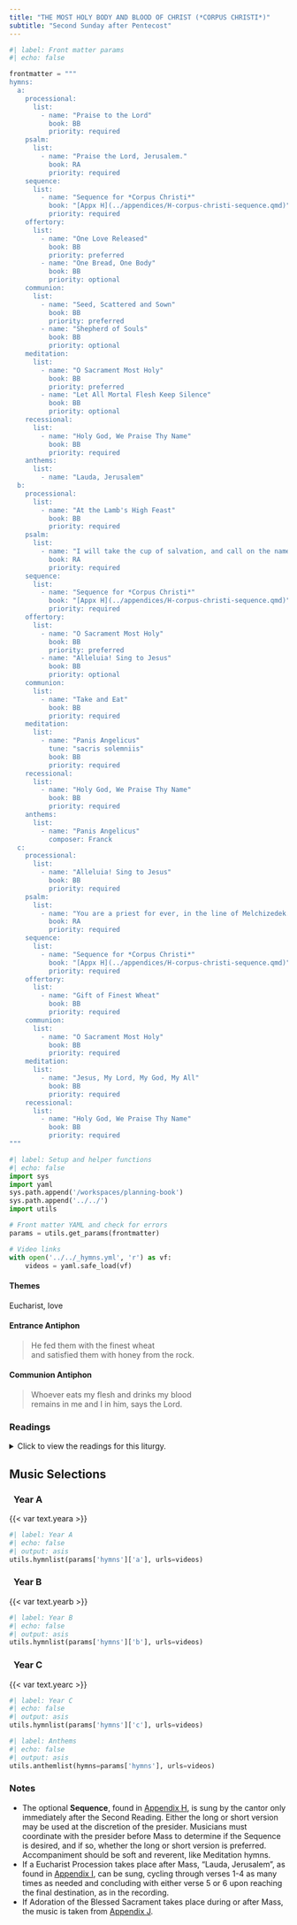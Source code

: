 ```yaml
---
title: "THE MOST HOLY BODY AND BLOOD OF CHRIST (*CORPUS CHRISTI*)"
subtitle: "Second Sunday after Pentecost"
---
```


```python
#| label: Front matter params
#| echo: false

frontmatter = """
hymns:
  a:
    processional:
      list:
        - name: "Praise to the Lord"
          book: BB
          priority: required
    psalm:
      list:
        - name: "Praise the Lord, Jerusalem."
          book: RA
          priority: required
    sequence:
      list:
        - name: "Sequence for *Corpus Christi*"
          book: "[Appx H](../appendices/H-corpus-christi-sequence.qmd)"
          priority: required
    offertory:
      list:
        - name: "One Love Released"
          book: BB
          priority: preferred
        - name: "One Bread, One Body"
          book: BB
          priority: optional
    communion:
      list:
        - name: "Seed, Scattered and Sown"
          book: BB
          priority: preferred
        - name: "Shepherd of Souls"
          book: BB
          priority: optional
    meditation:
      list:
        - name: "O Sacrament Most Holy"
          book: BB
          priority: preferred
        - name: "Let All Mortal Flesh Keep Silence"
          book: BB
          priority: optional
    recessional:
      list:
        - name: "Holy God, We Praise Thy Name"
          book: BB
          priority: required
    anthems:
      list:
        - name: "Lauda, Jerusalem"
  b:
    processional:
      list:
        - name: "At the Lamb's High Feast"
          book: BB
          priority: required
    psalm:
      list:
        - name: "I will take the cup of salvation, and call on the name of the Lord."
          book: RA
          priority: required
    sequence:
      list:
        - name: "Sequence for *Corpus Christi*"
          book: "[Appx H](../appendices/H-corpus-christi-sequence.qmd)"
          priority: required
    offertory:
      list:
        - name: "O Sacrament Most Holy"
          book: BB
          priority: preferred
        - name: "Alleluia! Sing to Jesus"
          book: BB
          priority: optional
    communion:
      list:
        - name: "Take and Eat"
          book: BB
          priority: required
    meditation:
      list:
        - name: "Panis Angelicus"
          tune: "sacris solemniis"
          book: BB
          priority: required
    recessional:
      list:
        - name: "Holy God, We Praise Thy Name"
          book: BB
          priority: required
    anthems:
      list:
        - name: "Panis Angelicus"
          composer: Franck
  c:
    processional:
      list:
        - name: "Alleluia! Sing to Jesus"
          book: BB
          priority: required
    psalm:
      list:
        - name: "You are a priest for ever, in the line of Melchizedek."
          book: RA
          priority: required
    sequence:
      list:
        - name: "Sequence for *Corpus Christi*"
          book: "[Appx H](../appendices/H-corpus-christi-sequence.qmd)"
          priority: required
    offertory:
      list:
        - name: "Gift of Finest Wheat"
          book: BB
          priority: required
    communion:
      list:
        - name: "O Sacrament Most Holy"
          book: BB
          priority: required
    meditation:
      list:
        - name: "Jesus, My Lord, My God, My All"
          book: BB
          priority: required
    recessional:
      list:
        - name: "Holy God, We Praise Thy Name"
          book: BB
          priority: required
"""
```

```python
#| label: Setup and helper functions
#| echo: false
import sys
import yaml
sys.path.append('/workspaces/planning-book')
sys.path.append('../../')
import utils

# Front matter YAML and check for errors
params = utils.get_params(frontmatter)

# Video links
with open('../../_hymns.yml', 'r') as vf:
    videos = yaml.safe_load(vf)
```

:::  {.red}
#### **Themes**
:::

Eucharist, love

:::  {.red}
#### **Entrance Antiphon**
:::

> He fed them with the finest wheat  
> and satisfied them with honey from the rock.

:::  {.red}
#### **Communion Antiphon**
:::

> Whoever eats my flesh and drinks my blood  
> remains in me and I in him, says the Lord.

:::: {.content-visible when-format="html"}
::: {.red}
### Readings
:::

<details>
  <summary>Click to view the readings for this liturgy.</summary>

::: {.red}
### &nbsp; Year A

#### First Reading [Deuteronomy 8:2-3, 14b-16a]{style="float:right" .small}
:::

Moses said to the people:  
"Remember how for forty years now the LORD, your God,  
has directed all your journeying in the desert,  
so as to test you by affliction  
and find out whether or not it was your intention  
to keep his commandments.  
He therefore let you be afflicted with hunger,  
and then fed you with manna,  
a food unknown to you and your fathers,  
in order to show you that not by bread alone does one live,  
but by every word that comes forth from the mouth of the LORD.  

"Do not forget the LORD, your God,  
who brought you out of the land of Egypt,  
that place of slavery;  
who guided you through the vast and terrible desert  
with its saraph serpents and scorpions,  
its parched and waterless ground;  
who brought forth water for you from the flinty rock  
and fed you in the desert with manna,  
a food unknown to your fathers."  

***

::: {.red}
#### Responsorial Psalm [Psalm 147:12-13, 14-15, 19-20]{style="float:right" .small}
:::

**[℟.]{.red}** **Praise the Lord, Jerusalem.**  
[Or:]{.red}  
**[℟.]{.red}** **Alleluia.**  

Glorify the LORD, O Jerusalem;  
praise your God, O Zion.  
For he has strengthened the bars of your gates;  
he has blessed your children within you. **[℟.]{.red}**  

He has granted peace in your borders;  
with the best of wheat he fills you.  
He sends forth his command to the earth;  
swiftly runs his word! **[℟.]{.red}**  

He has proclaimed his word to Jacob,  
his statutes and his ordinances to Israel.  
He has not done thus for any other nation;  
his ordinances he has not made known to them. Alleluia. **[℟.]{.red}**  

***

::: {.red}
#### Second Reading [1 Corinthians 10:16-17]{style="float:right" .small}
:::

Brothers and sisters:  
The cup of blessing that we bless,  
is it not a participation in the blood of Christ?  
The bread that we break,  
is it not a participation in the body of Christ?  
Because the loaf of bread is one,  
we, though many, are one body,  
for we all partake of the one loaf.  

***

::: {.red}
#### Sequence [*Lauda Sion*]{style="float:right" .small}
:::

Laud, O Zion, your salvation,  
Laud with hymns of exultation,  
Christ, your king and shepherd true:  

Bring him all the praise you know,  
He is more than you bestow.  
Never can you reach his due.  

Special theme for glad thanksgiving  
Is the quick'ning and the living  
Bread today before you set:  

From his hands of old partaken,  
As we know, by faith unshaken,  
Where the Twelve at supper met.  

Full and clear ring out your chanting,  
Joy nor sweetest grace be wanting,  
From your heart let praises burst:  

For today the feast is holden,  
When the institution olden  
Of that supper was rehearsed.  

Here the new law's new oblation,  
By the new king's revelation,  
Ends the form of ancient rite:  

Now the new the old effaces,  
Truth away the shadow chases,  
Light dispels the gloom of night.  

What he did at supper seated,  
Christ ordained to be repeated,  
His memorial ne'er to cease:  

And his rule for guidance taking,  
Bread and wine we hallow, making  
Thus our sacrifice of peace.  

This the truth each Christian learns,  
Bread into his flesh he turns,  
To his precious blood the wine:  

Sight has fail'd, nor thought conceives,  
But a dauntless faith believes,  
Resting on a pow'r divine.  

Here beneath these signs are hidden  
Priceless things to sense forbidden;  
Signs, not things are all we see:  

Blood is poured and flesh is broken,  
Yet in either wondrous token  
Christ entire we know to be.  

Whoso of this food partakes,  
Does not rend the Lord nor breaks;  
Christ is whole to all that taste:  

Thousands are, as one, receivers,  
One, as thousands of believers,  
Eats of him who cannot waste.  

Bad and good the feast are sharing,  
Of what divers dooms preparing,  
Endless death, or endless life.  

Life to these, to those damnation,  
See how like participation  
Is with unlike issues rife.  

When the sacrament is broken,  
Doubt not, but believe 'tis spoken,  
That each sever'd outward token  
doth the very whole contain.  

Nought the precious gift divides,  
Breaking but the sign betides  
Jesus still the same abides,  
still unbroken does remain.  

[The shorter form of the sequence begins here.]{.red}  

Lo! the angel's food is given  
To the pilgrim who has striven;  
see the children's bread from heaven,  
which on dogs may not be spent.  

Truth the ancient types fulfilling,  
Isaac bound, a victim willing,  
Paschal lamb, its lifeblood spilling,  
manna to the fathers sent.  

Very bread, good shepherd, tend us,  
Jesu, of your love befriend us,  
You refresh us, you defend us,  
Your eternal goodness send us  
In the land of life to see.  

You who all things can and know,  
Who on earth such food bestow,  
Grant us with your saints, though lowest,  
Where the heav'nly feast you show,  
Fellow heirs and guests to be. Amen. Alleluia.  

***

::: {.red}
#### Gospel Acclamation [John 6:51]{style="float:right" .small}
:::

**[℟.]{.red}** **Alleluia, alleluia.**  
I am the living bread that came down from heaven, says the Lord;  
whoever eats this bread will live forever. **[℟.]{.red}**

***

::: {.red}
#### Gospel [John 6:51-58]{style="float:right" .small}
:::

Jesus said to the Jewish crowds:  
"I am the living bread that came down from heaven;  
whoever eats this bread will live forever;  
and the bread that I will give  
is my flesh for the life of the world."  

The Jews quarreled among themselves, saying,  
"How can this man give us his flesh to eat?"  
Jesus said to them,  
"Amen, amen, I say to you,  
unless you eat the flesh of the Son of Man and drink his blood,  
you do not have life within you.  
Whoever eats my flesh and drinks my blood  
has eternal life,  
and I will raise him on the last day.  
For my flesh is true food,  
and my blood is true drink.  
Whoever eats my flesh and drinks my blood  
remains in me and I in him.  
Just as the living Father sent me  
and I have life because of the Father,  
so also the one who feeds on me  
will have life because of me.  
This is the bread that came down from heaven.  
Unlike your ancestors who ate and still died,  
whoever eats this bread will live forever."  

::: {.centered}
{{< var symbols.cross >}} &nbsp; {{< var symbols.cross >}} &nbsp; {{< var symbols.cross >}}
:::

::: {.red}
### &nbsp; Year B

#### First Reading [Exodus 24:3-8]{style="float:right" .small}
:::

When Moses came to the people  
and related all the words and ordinances of the LORD,  
they all answered with one voice,  
"We will do everything that the LORD has told us."  
Moses then wrote down all the words of the LORD and,  
rising early the next day,  
he erected at the foot of the mountain an altar  
and twelve pillars for the twelve tribes of Israel.  
Then, having sent certain young men of the Israelites  
to offer holocausts and sacrifice young bulls  
as peace offerings to the LORD,  
Moses took half of the blood and put it in large bowls;  
the other half he splashed on the altar.  
Taking the book of the covenant, he read it aloud to the people,  
who answered, "All that the LORD has said, we will heed and do."  
Then he took the blood and sprinkled it on the people, saying,  
"This is the blood of the covenant  
that the LORD has made with you  
in accordance with all these words of his."  

***

::: {.red}
#### Responsorial Psalm [Psalm 116:12-13, 15-16, 17-18]{style="float:right" .small}
:::

**[℟.]{.red}** **I will take the cup of salvation, and call on the name of the Lord.**  
[Or:]{.red}  
**[℟.]{.red}** **Alleluia.**  

How shall I make a return to the LORD  
for all the good he has done for me?  
The cup of salvation I will take up,  
and I will call upon the name of the LORD. **[℟.]{.red}**  

Precious in the eyes of the LORD  
is the death of his faithful ones.  
I am your servant, the son of your handmaid;  
you have loosed my bonds. **[℟.]{.red}**  

To you will I offer sacrifice of thanksgiving,  
and I will call upon the name of the LORD.  
My vows to the LORD I will pay  
in the presence of all his people. **[℟.]{.red}**  

***

::: {.red}
#### Second Reading [Hebrews 9:11-15]{style="float:right" .small}
:::

Brothers and sisters:  
When Christ came as high priest  
of the good things that have come to be,  
passing through the greater and more perfect tabernacle  
not made by hands, that is, not belonging to this creation,  
he entered once for all into the sanctuary,  
not with the blood of goats and calves  
but with his own blood, thus obtaining eternal redemption.  
For if the blood of goats and bulls  
and the sprinkling of a heifer's ashes  
can sanctify those who are defiled  
so that their flesh is cleansed,  
how much more will the blood of Christ,  
who through the eternal Spirit offered himself unblemished to God,  
cleanse our consciences from dead works  
to worship the living God.  

For this reason he is mediator of a new covenant:  
since a death has taken place for deliverance  
from transgressions under the first covenant,  
those who are called may receive the promised eternal inheritance.  

***

::: {.red}
#### Sequence [*Lauda Sion*]{style="float:right" .small}
:::

Laud, O Zion, your salvation,  
Laud with hymns of exultation,  
Christ, your king and shepherd true:  

Bring him all the praise you know,  
He is more than you bestow.  
Never can you reach his due.  

Special theme for glad thanksgiving  
Is the quick'ning and the living  
Bread today before you set:  

From his hands of old partaken,  
As we know, by faith unshaken,  
Where the Twelve at supper met.  

Full and clear ring out your chanting,  
Joy nor sweetest grace be wanting,  
From your heart let praises burst:  

For today the feast is holden,  
When the institution olden  
Of that supper was rehearsed.  

Here the new law's new oblation,  
By the new king's revelation,  
Ends the form of ancient rite:  

Now the new the old effaces,  
Truth away the shadow chases,  
Light dispels the gloom of night.  

What he did at supper seated,  
Christ ordained to be repeated,  
His memorial ne'er to cease:  

And his rule for guidance taking,  
Bread and wine we hallow, making  
Thus our sacrifice of peace.  

This the truth each Christian learns,  
Bread into his flesh he turns,  
To his precious blood the wine:  

Sight has fail'd, nor thought conceives,  
But a dauntless faith believes,  
Resting on a pow'r divine.  

Here beneath these signs are hidden  
Priceless things to sense forbidden;  
Signs, not things are all we see:  

Blood is poured and flesh is broken,  
Yet in either wondrous token  
Christ entire we know to be.  

Whoso of this food partakes,  
Does not rend the Lord nor breaks;  
Christ is whole to all that taste:  

Thousands are, as one, receivers,  
One, as thousands of believers,  
Eats of him who cannot waste.  

Bad and good the feast are sharing,  
Of what divers dooms preparing,  
Endless death, or endless life.  

Life to these, to those damnation,  
See how like participation  
Is with unlike issues rife.  

When the sacrament is broken,  
Doubt not, but believe 'tis spoken,  
That each sever'd outward token  
doth the very whole contain.  

Nought the precious gift divides,  
Breaking but the sign betides  
Jesus still the same abides,  
still unbroken does remain.  

[The shorter form of the sequence begins here.]{.red}  

Lo! the angel's food is given  
To the pilgrim who has striven;  
see the children's bread from heaven,  
which on dogs may not be spent.  

Truth the ancient types fulfilling,  
Isaac bound, a victim willing,  
Paschal lamb, its lifeblood spilling,  
manna to the fathers sent.  

Very bread, good shepherd, tend us,  
Jesu, of your love befriend us,  
You refresh us, you defend us,  
Your eternal goodness send us  
In the land of life to see.  

You who all things can and know,  
Who on earth such food bestow,  
Grant us with your saints, though lowest,  
Where the heav'nly feast you show,  
Fellow heirs and guests to be. Amen. Alleluia.  

***

::: {.red}
#### Gospel Acclamation [John 6:51]{style="float:right" .small}
:::

**[℟.]{.red}** **Alleluia, alleluia.**  
I am the living bread that came down from heaven, says the Lord;  
whoever eats this bread will live forever. **[℟.]{.red}**  

***

::: {.red}
#### Gospel [Mark 14:12-16, 22-26]{style="float:right" .small}
:::

On the first day of the Feast of Unleavened Bread,  
when they sacrificed the Passover lamb,  
Jesus’ disciples said to him,  
"Where do you want us to go  
and prepare for you to eat the Passover?"  
He sent two of his disciples and said to them,  
"Go into the city and a man will meet you,  
carrying a jar of water.  
Follow him.  
Wherever he enters, say to the master of the house,  
'The Teacher says, "Where is my guest room  
where I may eat the Passover with my disciples?"'  
Then he will show you a large upper room furnished and ready.  
Make the preparations for us there."  
The disciples then went off, entered the city,  
and found it just as he had told them;  
and they prepared the Passover.  

While they were eating,  
he took bread, said the blessing,  
broke it, gave it to them, and said,  
"Take it; this is my body."  
Then he took a cup, gave thanks, and gave it to them,  
and they all drank from it.  
He said to them,  
"This is my blood of the covenant,  
which will be shed for many.  
Amen, I say to you,  
I shall not drink again the fruit of the vine  
until the day when I drink it new in the kingdom of God."  
Then, after singing a hymn,  
they went out to the Mount of Olives.  

::: {.centered}
{{< var symbols.cross >}} &nbsp; {{< var symbols.cross >}} &nbsp; {{< var symbols.cross >}}
:::

::: {.red}
### &nbsp; Year C

#### First Reading [Genesis 14:18-20]{style="float:right" .small}
:::

In those days, Melchizedek, king of Salem, brought out bread and wine,  
and being a priest of God Most High,  
he blessed Abram with these words:  
&emsp; "Blessed be Abram by God Most High,  
&emsp; &emsp; the creator of heaven and earth;  
&emsp; and blessed be God Most High,  
&emsp; &emsp; who delivered your foes into your hand."  
Then Abram gave him a tenth of everything.  

***

::: {.red}
#### Responsorial Psalm [Psalm 110:1, 2, 3, 4]{style="float:right" .small}
:::

**[℟.]{.red}** **You are a priest for ever, in the line of Melchizedek.**  
[Or:]{.red}  
**[℟.]{.red}** **Alleluia.**  

The LORD said to my Lord: "Sit at my right hand  
&emsp; till I make your enemies your footstool." **[℟.]{.red}**  

The scepter of your power the LORD will stretch forth from Zion:  
&emsp; "Rule in the midst of your enemies." **[℟.]{.red}**  

"Yours is princely power in the day of your birth, in holy splendor;  
&emsp; before the daystar, like the dew, I have begotten you." **[℟.]{.red}**  

The LORD has sworn, and he will not repent:  
&emsp; "You are a priest forever, according to the order of  Melchizedek." **[℟.]{.red}**  

***

::: {.red}
#### Second Reading [1 Corinthians 11:23-26]{style="float:right" .small}
:::

Brothers and sisters:  
I received from the Lord what I also handed on to you,  
that the Lord Jesus, on the night he was handed over,  
took bread, and, after he had given thanks,  
broke it and said, "This is my body that is for you.  
Do this in remembrance of me."  
In the same way also the cup, after supper, saying,  
"This cup is the new covenant in my blood.  
Do this, as often as you drink it, in remembrance of me."  
For as often as you eat this bread and drink the cup,  
you proclaim the death of the Lord until he comes.  

***

::: {.red}
#### Sequence [*Lauda Sion*]{style="float:right" .small}
:::

Laud, O Zion, your salvation,  
Laud with hymns of exultation,  
Christ, your king and shepherd true:  

Bring him all the praise you know,  
He is more than you bestow.  
Never can you reach his due.  

Special theme for glad thanksgiving  
Is the quick'ning and the living  
Bread today before you set:  

From his hands of old partaken,  
As we know, by faith unshaken,  
Where the Twelve at supper met.  

Full and clear ring out your chanting,  
Joy nor sweetest grace be wanting,  
From your heart let praises burst:  

For today the feast is holden,  
When the institution olden  
Of that supper was rehearsed.  

Here the new law's new oblation,  
By the new king's revelation,  
Ends the form of ancient rite:  

Now the new the old effaces,  
Truth away the shadow chases,  
Light dispels the gloom of night.  

What he did at supper seated,  
Christ ordained to be repeated,  
His memorial ne'er to cease:  

And his rule for guidance taking,  
Bread and wine we hallow, making  
Thus our sacrifice of peace.  

This the truth each Christian learns,  
Bread into his flesh he turns,  
To his precious blood the wine:  

Sight has fail'd, nor thought conceives,  
But a dauntless faith believes,  
Resting on a pow'r divine.  

Here beneath these signs are hidden  
Priceless things to sense forbidden;  
Signs, not things are all we see:  

Blood is poured and flesh is broken,  
Yet in either wondrous token  
Christ entire we know to be.  

Whoso of this food partakes,  
Does not rend the Lord nor breaks;  
Christ is whole to all that taste:  

Thousands are, as one, receivers,  
One, as thousands of believers,  
Eats of him who cannot waste.  

Bad and good the feast are sharing,  
Of what divers dooms preparing,  
Endless death, or endless life.  

Life to these, to those damnation,  
See how like participation  
Is with unlike issues rife.  

When the sacrament is broken,  
Doubt not, but believe 'tis spoken,  
That each sever'd outward token  
doth the very whole contain.  

Nought the precious gift divides,  
Breaking but the sign betides  
Jesus still the same abides,  
still unbroken does remain.  

[The shorter form of the sequence begins here.]{.red}  

Lo! the angel's food is given  
To the pilgrim who has striven;  
see the children's bread from heaven,  
which on dogs may not be spent.  

Truth the ancient types fulfilling,  
Isaac bound, a victim willing,  
Paschal lamb, its lifeblood spilling,  
manna to the fathers sent.  

Very bread, good shepherd, tend us,  
Jesu, of your love befriend us,  
You refresh us, you defend us,  
Your eternal goodness send us  
In the land of life to see.  

You who all things can and know,  
Who on earth such food bestow,  
Grant us with your saints, though lowest,  
Where the heav'nly feast you show,  
Fellow heirs and guests to be. Amen. Alleluia.  

***

::: {.red}
#### Gospel Acclamation [John 6:51]{style="float:right" .small}
:::

**[℟.]{.red}** **Alleluia, alleluia.**  
I am the living bread that came down from heaven, says the Lord;  
whoever eats this bread will live forever. **[℟.]{.red}** 

***

::: {.red}
#### Gospel [Luke 9:11b-17]{style="float:right" .small}
:::

Jesus spoke to the crowds about the kingdom of God,  
and he healed those who needed to be cured.  
As the day was drawing to a close,  
the Twelve approached him and said,  
"Dismiss the crowd  
so that they can go to the surrounding villages and farms  
and find lodging and provisions;  
for we are in a deserted place here."  
He said to them, "Give them some food yourselves."  
They replied, "Five loaves and two fish are all we have,  
unless we ourselves go and buy food for all these people."  
Now the men there numbered about five thousand.  
Then he said to his disciples,  
"Have them sit down in groups of about fifty."  
They did so and made them all sit down.  
Then taking the five loaves and the two fish,  
and looking up to heaven,  
he said the blessing over them, broke them,  
and gave them to the disciples to set before the crowd.  
They all ate and were satisfied.  
And when the leftover fragments were picked up,  
they filled twelve wicker baskets.  

::: {.centered}
{{< var symbols.cross >}} &nbsp; {{< var symbols.cross >}} &nbsp; {{< var symbols.cross >}}
:::

</details>
::::

::: {.red}
## Music Selections
:::

::: {.titlered}
### &nbsp; Year A
:::
{{< var text.yeara >}}

```python
#| label: Year A
#| echo: false
#| output: asis
utils.hymnlist(params['hymns']['a'], urls=videos)
```

::: {.titlered}
### &nbsp; Year B
:::
{{< var text.yearb >}}

```python
#| label: Year B
#| echo: false
#| output: asis
utils.hymnlist(params['hymns']['b'], urls=videos)
```

::: {.titlered}
### &nbsp; Year C
:::
{{< var text.yearc >}}

```python
#| label: Year C
#| echo: false
#| output: asis
utils.hymnlist(params['hymns']['c'], urls=videos)
```


```python
#| label: Anthems
#| echo: false
#| output: asis
utils.anthemlist(hymns=params['hymns'], urls=videos)
```

::: {.red}
### Notes
:::

* The optional **Sequence**, found in [Appendix H](../appendices/H-corpus-christi-sequence.qmd), is sung by the cantor only immediately after the Second Reading. Either the long or short version may be used at the discretion of the presider. Musicians must coordinate with the presider before Mass to determine if the Sequence is desired, and if so, whether the long or short version is preferred. Accompaniment should be soft and reverent, like Meditation hymns.
* If a Eucharist Procession takes place after Mass, “Lauda, Jerusalem”, as
found in [Appendix I](../appendices/I-lauda-jerusalem.qmd), can be sung, cycling through verses 1-4 as many times as needed and concluding with either verse 5 or 6 upon reaching the final destination, as in the recording.
* If Adoration of the Blessed Sacrament takes place during or after Mass,
the music is taken from [Appendix J](../appendices/J-adoration.qmd).
